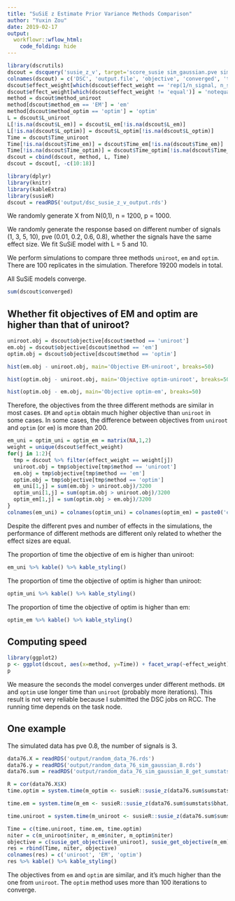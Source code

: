 ```yaml
---
title: "SuSiE z Estimate Prior Variance Methods Comparison"
author: "Yuxin Zou"
date: 2019-02-17
output: 
  workflowr::wflow_html:
    code_folding: hide
---
```


```r
library(dscrutils)
dscout = dscquery('susie_z_v', target='score_susie sim_gaussian.pve sim_gaussian.n_signal sim_gaussian.effect_weight susie_z_uniroot.L susie_z_em.L susie_z_optim.L susie_z_uniroot.optimV_method susie_z_em.optimV_method susie_z_optim.optimV_method score_susie.objective score_susie.converged score_susie.total score_susie.valid susie_z_uniroot.DSC_TIME susie_z_em.DSC_TIME susie_z_optim.DSC_TIME')
colnames(dscout) = c('DSC', 'output.file', 'objective', 'converged', 'total', 'valid', 'pve', 'n_signal', 'effect_weight', 'L_uniroot', 'method_uniroot','Time_uniroot', 'L_em', 'method_em', 'Time_em', 'L_optim', 'method_optim', 'Time_optim')
dscout$effect_weight[which(dscout$effect_weight == 'rep(1/n_signal, n_signal)')] = 'equal'
dscout$effect_weight[which(dscout$effect_weight != 'equal')] = 'notequal'
method = dscout$method_uniroot
method[dscout$method_em == 'EM'] = 'em'
method[dscout$method_optim == 'optim'] = 'optim'
L = dscout$L_uniroot
L[!is.na(dscout$L_em)] = dscout$L_em[!is.na(dscout$L_em)]
L[!is.na(dscout$L_optim)] = dscout$L_optim[!is.na(dscout$L_optim)]
Time = dscout$Time_uniroot
Time[!is.na(dscout$Time_em)] = dscout$Time_em[!is.na(dscout$Time_em)]
Time[!is.na(dscout$Time_optim)] = dscout$Time_optim[!is.na(dscout$Time_optim)]
dscout = cbind(dscout, method, L, Time)
dscout = dscout[, -c(10:18)]
```

```r
library(dplyr)
library(knitr)
library(kableExtra)
library(susieR)
dscout = readRDS('output/dsc_susie_z_v_output.rds')
```

We randomly generate X from N(0,1), n = 1200, p = 1000. 

We randomly generate the response based on different number of signals (1, 3, 5, 10), pve (0.01, 0.2, 0.6, 0.8), whether the signals have the same effect size. We fit SuSiE model with L = 5 and 10. 

We perform simulations to compare three methods `uniroot`, `em` and `optim`. There are 100 replicates in the simulation. Therefore 19200 models in total.

All SuSiE models converge.

```r
sum(dscout$converged)
```

## Whether fit objectives of EM and optim are higher than that of uniroot?

```r
uniroot.obj = dscout$objective[dscout$method == 'uniroot']
em.obj = dscout$objective[dscout$method == 'em']
optim.obj = dscout$objective[dscout$method == 'optim']
```

```r
hist(em.obj - uniroot.obj, main='Objective EM-uniroot', breaks=50)
```

```r
hist(optim.obj - uniroot.obj, main='Objective optim-uniroot', breaks=50)
```

```r
hist(optim.obj - em.obj, main='Objective optim-em', breaks=50)
```

Therefore, the objectives from the three different methods are similar in most cases. `EM` and `optim` obtain much higher objective than `uniroot` in some cases. In some cases, the difference between objectives from `uniroot` and `optim` (or `em`) is more than 200.

```r
em_uni = optim_uni = optim_em = matrix(NA,1,2)
weight = unique(dscout$effect_weight)
for(j in 1:2){
  tmp = dscout %>% filter(effect_weight == weight[j])
  uniroot.obj = tmp$objective[tmp$method == 'uniroot']
  em.obj = tmp$objective[tmp$method == 'em']
  optim.obj = tmp$objective[tmp$method == 'optim']
  em_uni[1,j] = sum(em.obj > uniroot.obj)/3200
  optim_uni[1,j] = sum(optim.obj > uniroot.obj)/3200
  optim_em[1,j] = sum(optim.obj > em.obj)/3200
}
colnames(em_uni) = colnames(optim_uni) = colnames(optim_em) = paste0('equal_', c('T', 'F'))

```

Despite the different pves and number of effects in the simulations, the performance of different methods are different only related to whether the effect sizes are equal.

The proportion of time the objective of em is higher than uniroot:
```r
em_uni %>% kable() %>% kable_styling()
```

The proportion of time the objective of optim is higher than uniroot:
```r
optim_uni %>% kable() %>% kable_styling()
```

The proportion of time the objective of optim is higher than em:
```r
optim_em %>% kable() %>% kable_styling()
```

## Computing speed

```r
library(ggplot2)
p <- ggplot(dscout, aes(x=method, y=Time)) + facet_wrap(~effect_weight)+ geom_violin(trim = FALSE) + coord_flip() + stat_summary(fun.y=mean, geom="point", shape=23, size=2)
p
```

We measure the seconds the model converges under different methods. `EM` and `optim` use longer time than `uniroot` (probably more iterations). This result is not very reliable because I submitted the DSC jobs on RCC. The running time depends on the task node.

## One example

The simulated data has pve 0.8, the number of signals is 3.

```r
data76.X = readRDS('output/random_data_76.rds')
data76.y = readRDS('output/random_data_76_sim_gaussian_8.rds')
data76.sum = readRDS('output/random_data_76_sim_gaussian_8_get_sumstats_1.rds')

R = cor(data76.X$X)
time.optim = system.time(m_optim <- susieR::susie_z(data76.sum$sumstats$bhat/data76.sum$sumstats$shat, R = R, L=5, optimV_method = 'optim', max_iter = 1000))['elapsed']

time.em = system.time(m_em <- susieR::susie_z(data76.sum$sumstats$bhat/data76.sum$sumstats$shat, R = cor(data76.X$X), L=5, optimV_method = 'EM', max_iter = 1000))['elapsed']

time.uniroot = system.time(m_uniroot <- susieR::susie_z(data76.sum$sumstats$bhat/data76.sum$sumstats$shat, R = cor(data76.X$X), L=5, optimV_method = 'uniroot', max_iter = 1000))['elapsed']
```

```r
Time = c(time.uniroot, time.em, time.optim)
niter = c(m_uniroot$niter, m_em$niter, m_optim$niter)
objective = c(susie_get_objective(m_uniroot), susie_get_objective(m_em), susie_get_objective(m_optim))
res = rbind(Time, niter, objective)
colnames(res) = c('uniroot', 'EM', 'optim')
res %>% kable() %>% kable_styling()
```

The objectives from `em` and `optim` are similar, and it's much higher than the one from `uniroot`. The `optim` method uses more than 100 iterations to converge. 

